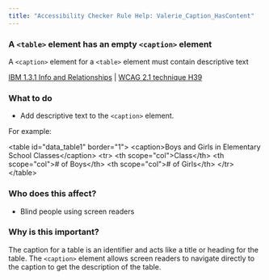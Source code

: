 ```yaml
---
title: "Accessibility Checker Rule Help: Valerie_Caption_HasContent"
---
```


<div className="toolHelp">
<Row>
<Column colLg={11} colMd={5} colSm={4} className="toolMain">

<div id="locLevel"></div>

### A `<table>` element has an empty `<caption>` element
A `<caption>` element for a `<table>` element must contain descriptive text

[IBM 1.3.1 Info and Relationships](http://www.ibm.com/able/guidelines/ci162/info_and_relationships.html) | [WCAG 2.1 technique H39](https://www.w3.org/WAI/WCAG21/Techniques/html/H39)

<div id="locSnippet"></div>

### What to do

* Add descriptive text to the `<caption>` element.

For example:

<CodeSnippet type="multi" light={true}>&lt;table id="data_table1" border="1"&gt;
&lt;caption&gt;Boys and Girls in Elementary School Classes&lt;/caption&gt;
	&lt;tr&gt;
		&lt;th scope="col"&gt;Class&lt;/th&gt;
		&lt;th scope="col"&gt;# of Boys&lt;/th&gt;
		&lt;th scope="col"&gt;# of Girls&lt;/th&gt;
	&lt;/tr&gt;
&lt;/table&gt;</CodeSnippet>

</Column>
<Column colLg={5} colMd={3} colSm={4} className="toolLeft">

### Who does this affect?

 * Blind people using screen readers

### Why is this important?

The caption for a table is an identifier and acts like a title or heading for the table. The `<caption>` element allows screen readers to navigate directly to the caption to get the description of the table.

</Column>
</Row>
</div>

